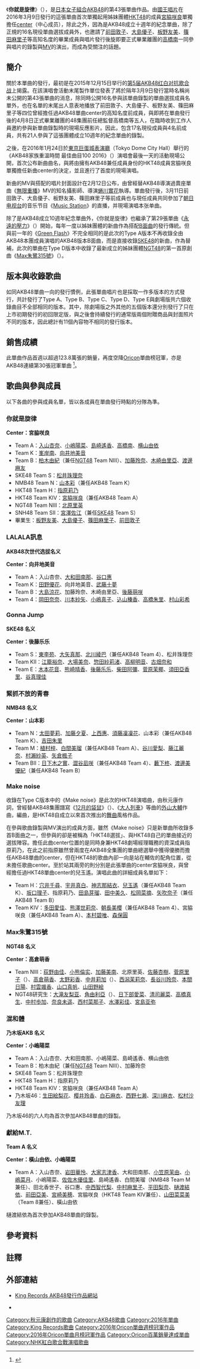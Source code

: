 {{NoteTA
|1=zh-tw:團體;zh-cn:组合;zh-hk:組合;
|2=zh-tw:華怜; zh-cn:華怜;
}}
{{Infobox Single
| Name           = 《你就是旋律》
| Artist         = [[AKB48|AKB48]]
| Album          = 
| Cover          = Melody2016.JPG
| Caption        = Type-A封面
| A-side         =
| B-side         =LALALA訊息（{{lang|ja|LALALAメッセージ}}）<br>Gonna Jump（Type A）<br>緊抓不放的青春（{{lang|ja|しがみついた青春}}；Type B）<br>Make noise（Type C）<br>Max朱鷺315號（{{lang|ja|Maxとき315号}}；Type D）<br>混和體（{{lang|ja|混ざり合うもの}}；Type E）<br>獻給M.T.（{{lang|ja|M.T.に捧ぐ}}；劇場盤）
| Released       = 2016年3月9日
| Format         = [[單曲|單曲]]
| Recorded       = 
| Genre          = [[J-POP|J-POP]]
| Length         = 
| Label          = [[You,_Be_Cool!|You, Be Cool!]]/[[國王唱片|國王唱片]]
| Writer         = [[秋元康|秋元康]]<small>（作詞）
| Producer       = 秋元康
| Certification  = 
| Chart position = *[[Oricon公信榜|Oricon]]：
** 日榜第1名
** 週榜第1名
** 月榜第1名
| Last single = 《[[紅唇Be_My_Baby|紅唇Be My Baby]]》<br/>（2015年）
| This single = 《'''你就是旋律'''》<br/>（2016年）
| Next single = 《[[不需要翅膀|不需要翅膀]]》<br/>（2016年）
| Misc = 
}}
《'''你就是旋律'''》（{{jpn|j=君はメロディー |rm=Kimi wa Melody |f=y}}），是[[日本|日本]][[女子組合|女子組合]][[AKB48|AKB48]]的第43張單曲作品{{NoteTag|此統計包括只提供網路下載的單曲《[[Baby!_Baby!_Baby!|Baby! Baby! Baby!]]》在內所有的主要單曲作品，如果加上[[獨立製作|獨立製作]]時代的兩張單曲則為第45張。但是，此數字並不包含同樣是只提供網路下載、但並不用於銷售營利的兩首慈善歌曲《[[為了誰_-What_can_I_do_for_someone?-|為了誰 -What can I do for someone?-]]》（{{lang|ja|誰かのために -What can I do for someone?-}}）與《[[掌心語|掌心語]]》（{{lang|ja|掌が語ること}}）。}}。由[[國王唱片|國王唱片]]在2016年3月9日發行的這張單曲首次單獨起用姊妹團體[[HKT48|HKT48]]的成員[[宮脇咲良|宮脇咲良]]單獨擔任[[AKB48團體構成#中心位置|center]]（中心成员）{{R|Oricon_160124}}{{NoteTag|宮脇咲良曾在AKB48第38張單曲《[[希望無限|希望無限]]》與[[渡邊麻友|渡邊麻友]]共同擔任雙center，但在此張單曲中是首次獨立擔綱。}}，除此之外，因為是AKB48成立十週年的紀念單曲，除了正規的16名現役單曲選拔成員外，也邀請了[[前田敦子|前田敦子]]、[[大島優子|大島優子]]、[[板野友美|板野友美]]、[[篠田麻里子|篠田麻里子]]等高知名度的畢業成員與唱片發行後旋即要正式畢業離團的[[高橋南|高橋南]]一同參與唱片的錄製與[[音樂影片|MV]]的演出，而成為受關注的話題{{R|Oricon_160124}}。

== 簡介 ==
關於本單曲的發行，最初是在2015年12月15日举行的[[第5届AKB48红白对抗歌合战|第5届AKB48红白对抗歌合战]]上揭露。在該演唱會活動末尾製作單位發表了將於隔年3月9日發行當時名稱尚未公開的第43張單曲的消息，除同時公開16名參與該單曲錄製的單曲選拔成員名單外，也在名單的末尾出人意表地播放了前田敦子、大島優子、板野友美、篠田麻里子等四位曾經擔任過AKB48單曲center的高知名度前成員，與即將在單曲發行後的4月8日正式畢業離團的48集團前任總監督高橋南等五人，在臨時收到工作人員邀約參與新單曲錄製時的現場反應影片。因此，包含17名現役成員與4名前成員，共有21人參與了這張團體成立10週年的紀念單曲的錄製{{R|Oricon_151215}}。

之後，在2016年1月24日於[[東京巨蛋城表演廳|東京巨蛋城表演廳]]（Tokyo Dome City Hall）舉行的《AKB48家族重溫時間 最佳曲目100 2016》（{{lang|ja|AKB48グループリクエストアワー セットリストベスト100　2016}}）演唱會最後一天的活動現場公開，首次公布新曲曲名，與將由擁有AKB48兼任成員身份的HKT48成員宮脇咲良單獨擔任新曲center的決定，並且進行了首度的現場演唱{{R|Oricon_160124}}。

新曲的MV與搭配的唱片封面設計在2月12日公布，由曾經替AKB48導演過賣座單曲《[[無限重播|無限重播]]》MV的知名攝影師、導演[[蜷川實花|蜷川實花]]執導{{R|ITM_160212}}。單曲發行後，3月11日前田敦子、大島優子、板野友美、篠田麻里子等前成員也与現任成員共同參加了[[朝日电视台|朝日电视台]]的音乐节目《[[Music_Station|Music Station]]》的直播，并現場演唱本张单曲。

除了是AKB48成立10週年紀念單曲外，《你就是旋律》也繼承了第29張單曲《[[永遠的壓力|永遠的壓力]]》（{{lang|ja|永遠プレッシャー}}）開始，每年一度以姊妹團體的新曲作為搭配[[B面曲|B面曲]]的發行傳統{{NoteTag|在AKB48的單曲中以姊妹團體的新曲作為B面曲原本是自《永遠的壓力》開始，每年一度由猜拳大會決定單曲選拔成員名單的「猜拳單曲」之慣例。然而，此慣例在2014年開始因猜拳大會的冠軍獎勵改為推出個人專輯（例如2015年的猜拳大會冠軍[[藤田奈那|藤田奈那]]的單曲《[[右腳的證明|右腳的證明]]》），而改為在其他季度的單曲中收錄。}}。但與前一年的《[[Green_Flash_(AKB48單曲)|Green Flash]]》不完全相同的是此次的Type A版本不再收錄全由AKB48本團成員演唱的AKB48版本B面曲，而是直接收錄[[SKE48|SKE48]]的新曲，作為替補，此次的單曲在Type D版本中收錄了最新成立的姊妹團體[[NGT48|NGT48]]的第一首原創曲《[[#Max朱鷺315號|Max朱鷺315號]]》（{{lang|ja|Maxとき315号}}）。

== 版本與收錄歌曲 ==

如同AKB48單曲一向的發行慣例，此張單曲唱片也是採取一作多版本的方式發行，共計發行了Type A、Type B、Type C、Type D、Type E與劇場版共六個收錄曲目不全部相同的版本。其中，除劇場版之外其他的五個版本還分別發行了只在上市初期發行的初回限定版，與之後會持續發行的通常版兩個附贈商品與封面照片不同的版本，因此總計有11個內容物不相同的發行版本。

== 銷售成績 ==
此單曲作品首週以超過123.8萬張的銷量，再度空降[[Oricon公信榜|Oricon]]單曲榜冠軍，亦是AKB48連續第30張冠軍單曲
<ref>{{Cite web |url=http://www.chinatimes.com/newspapers/20160316000705-260112 |script-title=AKB48成軍10周年 單曲30連霸 |language=zh |archiveurl=https://web.archive.org/web/20160408051604/http://www.chinatimes.com/newspapers/20160316000705-260112 |archivedate=2016-04-08 |publisher=[[中國時報|中時電子報]] |date=2016-03-16 |accessdate=2016-03-16 |dead-url=no }}</ref>。

== 歌曲與參與成員 ==
以下各曲的參與成員名單，皆以各成員在單曲發行時點的分隊為準。

=== 你就是旋律 ===
'''Center：宮脇咲良'''
* Team A：[[入山杏奈|入山杏奈]]、[[小嶋陽菜|小嶋陽菜]]、[[島崎遙香|島崎遙香]]、[[高橋南|高橋南]]、[[横山由依|横山由依]]
* Team K：[[峯岸南|峯岸南]]、[[向井地美音|向井地美音]]
* Team B：[[柏木由紀|柏木由紀]]（兼任[[NGT48|NGT48]] Team NIII）、[[加藤玲奈|加藤玲奈]]、[[木崎由里亞|木崎由里亞]]、[[渡邊麻友|渡邊麻友]]
* SKE48 Team S：[[松井珠理奈|松井珠理奈]]
* NMB48 Team N：[[山本彩|山本彩]]（兼任AKB48 Team K）
* HKT48 Team H：[[指原莉乃|指原莉乃]]
* HKT48 Team KIV：[[宮脇咲良|宮脇咲良]]（兼任AKB48 Team A）
* NGT48 Team NIII：[[北原里英|北原里英]]
* SNH48 Team SII：[[宮澤佐江|宮澤佐江]]（兼任[[SKE48|SKE48]] Team S）
* 畢業生：[[板野友美|板野友美]]、[[大島優子|大島優子]]、[[篠田麻里子|篠田麻里子]]、[[前田敦子|前田敦子]]

=== LALALA訊息 ===
'''AKB48次世代选拔名义'''

'''Center：向井地美音'''
* Team A：入山杏奈、[[大和田南那|大和田南那]]、[[谷口惠|谷口惠]]
* Team K：[[田野優花|田野優花]]、向井地美音、[[武藤十夢|武藤十夢]]
* Team B：[[大島涼花|大島涼花]]、加藤玲奈、木崎由里亞、[[後藤萌咲|後藤萌咲]]
* Team 4：[[岡田奈奈|岡田奈奈]]、[[川本紗矢|川本紗矢]]、[[小嶋真子|小嶋真子]]、[[込山榛香|込山榛香]]、[[高橋朱里|高橋朱里]]、[[村山彩希|村山彩希]]

=== Gonna Jump ===
'''SKE48 名义'''

'''Center：後藤乐乐'''
* Team S：[[東李苑|東李苑]]、[[大矢真那|大矢真那]]、[[北川綾巴|北川綾巴]]（兼任AKB48 Team 4）、松井珠理奈
* Team KII：[[江籠裕奈|江籠裕奈]]、[[大場美奈|大場美奈]]、[[惣田紗莉渚|惣田紗莉渚]]、[[高柳明音|高柳明音]]、[[古畑奈和|古畑奈和]]
* Team E：[[木本花音|木本花音]]、[[熊崎晴香|熊崎晴香]]、[[後藤乐乐|後藤乐乐]]、[[柴田阿彌|柴田阿彌]]、[[菅原茉椰|菅原茉椰]]、[[須田亞香里|須田亞香里]]、[[谷真理佳|谷真理佳]]

=== 緊抓不放的青春 ===
'''NMB48 名义'''

'''Center：山本彩'''
* Team N：[[太田夢莉|太田夢莉]]、[[加藤夕夏|加藤夕夏]]、[[上西惠|上西惠]]、[[須藤凜凜花|須藤凜凜花]]、山本彩（兼任AKB48 Team K）、[[吉田朱里|吉田朱里]]
* Team M：[[植村梓|植村梓]]、[[白間美瑠|白間美瑠]]（兼任AKB48 Team A）、[[谷川愛梨|谷川愛梨]]、[[藤江麗奈|藤江麗奈]]、[[村瀨紗英|村瀨紗英]]、[[矢倉楓子|矢倉楓子]]
* Team BII：[[日下木之實|日下木之實]]、[[澀谷凪咲|澀谷凪咲]]（兼任AKB48 Team 4）、[[藪下柊|藪下柊]]、[[渡邊美優紀|渡邊美優紀]]（兼任AKB48 Team B）

=== Make noise ===
收錄在Type C版本中的《Make noise》是此次的HKT48演唱曲，由秋元康作詞，曾經替AKB48集團譜寫《[[12月的袋鼠|12月的袋鼠]]》（{{lang|ja|12月のカンガルー}}{{NoteTag|SKE48的第16張單曲。}}）、《[[大人列車|大人列車]]》{{NoteTag|AKB48第39張單曲《[[Green_Flash_(AKB48單曲)|Green Flash]]》Type H版本中所收錄的HKT48演唱B面曲。}}等曲的[[外山大輔|外山大輔]]作曲，{{link-ja|佐佐木裕|佐々木裕 (ミュージシャン)}}編曲，是HKT48自成立以來首次推出的[[舞曲|舞曲]]風格作品{{R|BGN_160222}}。

在參與歌曲錄製與MV演出的成員方面，雖然《Make noise》只是新單曲所收錄多首B面曲之一，但參與的卻是被稱為「HKT48選拔」、與HKT48自己的單曲接近的選拔陣容。擔任此曲center位置的是同時身兼HKT48劇場經理職務的資深成員指原莉乃，在此之前指原雖然曾兩度在AKB48全集團的單曲總選舉中獲得優勝而擔任AKB48單曲的center，但在HKT48的歌曲內卻一向是站在輔佐的配角位置，從未擔任歌曲center{{R|BGN_160222}}。至於站其兩旁的則分別是此張單曲的center宮脇咲良，與曾經擔任過HKT48單曲center的兒玉遙。演唱此曲的詳細成員名單如下：
* Team H：[[穴井千尋|穴井千尋]]、[[宇井真白|宇井真白]]、[[神志那結衣|神志那結衣]]、[[兒玉遙|兒玉遙]]（兼任AKB48 Team K）、[[坂口理子_(HKT48)|坂口理子]]、指原莉乃、[[田島芽瑠|田島芽瑠]]、[[田中美久_(HKT48)|田中美久]]、[[松岡菜摘|松岡菜摘]]、[[矢吹奈子|矢吹奈子]]（兼任AKB48 Team B）
* Team KIV：[[多田愛佳|多田愛佳]]、[[熊澤世莉奈|熊澤世莉奈]]、[[朝長美櫻|朝長美櫻]]（兼任AKB48 Team 4）、宮脇咲良（兼任AKB48 Team A）、[[本村碧唯|本村碧唯]]、[[森保圓|森保圓]]

=== Max朱鷺315號 ===
{{main|Max朱鷺315號}}

'''NGT48 名义'''

'''Center：高倉萌香'''
* Team NIII：[[荻野由佳|荻野由佳]]、[[小熊倫实|小熊倫实]]、[[加藤美南|加藤美南]]、北原里英、[[佐藤杏樹|佐藤杏樹]]、[[菅原里子|菅原里子]]（{{lang|ja|菅原りこ}}）、[[高倉萌香|高倉萌香]]、[[太野彩香|太野彩香]]、[[中井莉加|中井莉加]]（{{lang|ja|中井りか}}）、[[西潟茉莉奈|西潟茉莉奈]]、[[長谷川玲奈|長谷川玲奈]]、[[本間日陽|本間日陽]]、[[村雲颯香|村雲颯香]]、[[山口真帆|山口真帆]]、[[山田野絵|山田野絵]]
* NGT48研究生：[[大滝友梨亚|大滝友梨亚]]、[[角由利亞|角由利亞]]（{{lang|ja|角ゆりあ}}）、[[日下部愛菜|日下部愛菜]]、[[清司麗菜|清司麗菜]]、[[高橋真生|高橋真生]]、[[中村歩加|中村歩加]]、[[奈良未遥|奈良未遥]]、[[西村菜那子|西村菜那子]]、[[水澤彩佳|水澤彩佳]]、[[宮島亚弥|宮島亚弥]]

=== 混和體 ===
'''乃木坂AKB 名义'''

'''Center：小嶋陽菜'''
* Team A：入山杏奈、大和田南那、小嶋陽菜、島崎遙香、横山由依
* Team B：柏木由紀（兼任[[NGT48|NGT48]] Team NIII）、加藤玲奈
* SKE48 Team S：松井珠理奈
* HKT48 Team H：指原莉乃
* HKT48 Team KIV：宮脇咲良（兼任AKB48 Team A）
* 乃木坂46：[[生田絵梨花|生田絵梨花]]、[[樱井玲香|樱井玲香]]、[[白石麻衣|白石麻衣]]、[[西野七濑|西野七濑]]、[[深川麻衣|深川麻衣]]、[[松村沙友理|松村沙友理]]
乃木坂46的六人均為首次參加AKB48單曲的錄製。

=== 獻給M.T. ===
'''Team A 名义'''

'''Center：橫山由依、小嶋陽菜'''
* Team A：入山杏奈、[[岩田華怜|岩田華怜]]、[[大家志津香|大家志津香]]、大和田南那、[[小笠原茉由|小笠原茉由]]、[[小嶋菜月|小嶋菜月]]、小嶋陽菜、[[佐佐木優佳里|佐佐木優佳里]]、島崎遙香、白間美瑠（NMB48 Team M兼任）、田北香世子、谷口惠、[[中西智代梨|中西智代梨]]、[[中村麻里子|中村麻里子]]、[[平田梨奈|平田梨奈]]、[[樋渡結依|樋渡結依]]、[[前田亞美|前田亞美]]、[[宮崎美穂|宮崎美穂]]、宮脇咲良（HKT48 Team KIV兼任）、[[山田菜菜美|山田菜菜美]]（Team 8兼任）、橫山由依
樋渡結依為首次參加AKB48單曲的錄製。

== 參考資料 ==
{{reflist|2|refs=
<ref name="Oricon_151215">{{Cite web |url=http://www.oricon.co.jp/news/2063923/full/ |script-title=ja:AKB、10周年記念新曲でOG4人が復活 前田・大島・板野・篠田&たかみなも |language=ja |archiveurl=https://web.archive.org/web/20160723201352/http://www.oricon.co.jp/news/2063923/full/ |archivedate=2016-07-23 |publisher=[[Oricon|Oricon Style]] |date=2015-12-15 |accessdate=2016-03-01 |dead-url=no }}</ref>

<ref name="Oricon_160124">{{Cite web |url=http://www.oricon.co.jp/news/2065816/full/ |script-title=ja:AKB10周年記念曲センターは宮脇咲良 単独初に「緊張で死んじゃいそう」 |language=ja |archiveurl=https://web.archive.org/web/20200919093346/https://www.oricon.co.jp/news/2065816/full/ |archivedate=2020-09-19 |publisher=[[Oricon|Oricon Style]] |date=2016-01-24 |accessdate=2016-03-01 |dead-url=no }}</ref>

<ref name="ITM_160212">{{Cite web |url=http://nlab.itmedia.co.jp/nl/articles/1602/12/news128.html |script-title=ja:あっちゃん、ゆうこ、ともちん、まりこ様が帰ってきた！　AKB48 10周年記念シングル「君はメロディー」MVが公開 |language=ja |archiveurl=https://web.archive.org/web/20200808011207/https://nlab.itmedia.co.jp/nl/articles/1602/12/news128.html |archivedate=2020-08-08 |publisher=ITmedia |date=2016-02-12 |accessdate=2016-03-01 |dead-url=no }}</ref>

<ref name="BGN_160222">{{Cite web |url=http://news.biglobe.ne.jp/entertainment/0222/tec_160222_6429784852.html |script-title=ja:指原莉乃、総選挙曲以外で初センター！　HKT48『Make noise』でキレキレダンス |language=ja |archiveurl=https://web.archive.org/web/20160229224547/http://news.biglobe.ne.jp/entertainment/0222/tec_160222_6429784852.html |archivedate=2016-02-29 |publisher=BigGlobe News（轉自{{link-ja|Techinsight|Techinsight}} |date=2016-02-22 |accessdate=2016-03-01 |dead-url=yes }}</ref>
|
}}

== 註釋 ==
{{reflist|group=註}}

== 外部連結 ==
* {{ja}}[http://www.kingrecords.co.jp/cs/artist/artist.aspx?artist=34767 King Records AKB48發行作品網站]{{Wayback|url=http://www.kingrecords.co.jp/cs/artist/artist.aspx?artist=34767 |date=20130627142520 }}
* {{YouTube|qtt7z9Y6-go|【MV】你就是旋律 Short ver. / AKB48<nowiki>[公式]</nowiki>}}

{{AKB48歌曲}}
{{SKE48}}
{{NMB48}}
{{HKT48}}
{{NGT48}}
{{SNH48}}
{{Oricon單曲週榜冠軍 (2016年)|2016年3月21日}}
{{Oricon單曲月榜冠軍 (2010年代後期)|2016年3月}}

{{DEFAULTSORT:Kimi wa Melody}}
[[Category:秋元康創作的歌曲|Category:秋元康創作的歌曲]]
[[Category:AKB48歌曲|Category:AKB48歌曲]]
[[Category:2016年單曲|Category:2016年單曲]]
[[Category:King_Records歌曲|Category:King Records歌曲]]
[[Category:2016年Oricon單曲週榜冠軍作品|Category:2016年Oricon單曲週榜冠軍作品]]
[[Category:2016年Oricon單曲月榜冠軍作品|Category:2016年Oricon單曲月榜冠軍作品]]
[[Category:Oricon百萬銷量達成單曲|Category:Oricon百萬銷量達成單曲]]
[[Category:NHK紅白歌合戰演唱歌曲|Category:NHK紅白歌合戰演唱歌曲]]